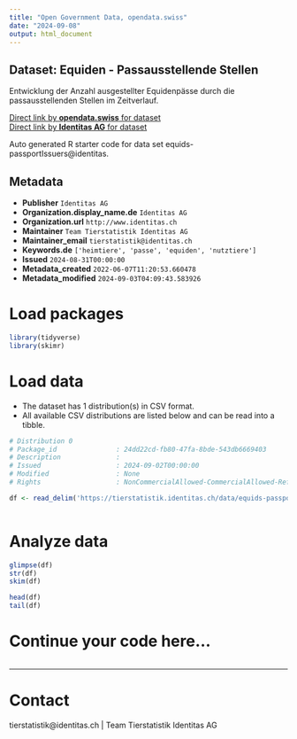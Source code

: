 ```yaml
---
title: "Open Government Data, opendata.swiss"
date: "2024-09-08"
output: html_document
---
```


## Dataset: Equiden - Passausstellende Stellen

Entwicklung der Anzahl ausgestellter Equidenpässe durch die passausstellenden Stellen im Zeitverlauf.

[Direct link by **opendata.swiss** for dataset](https://opendata.swiss/de/dataset/equiden-passausstellende-stellen)<br>
[Direct link by **Identitas AG** for dataset](https://tierstatistik.identitas.ch/)

Auto generated R starter code for data set equids-passportIssuers@identitas.

## Metadata

- **Publisher** `Identitas AG`
- **Organization.display_name.de** `Identitas AG`
- **Organization.url** `http://www.identitas.ch`
- **Maintainer** `Team Tierstatistik Identitas AG`
- **Maintainer_email** `tierstatistik@identitas.ch`
- **Keywords.de** `['heimtiere', 'passe', 'equiden', 'nutztiere']`
- **Issued** `2024-08-31T00:00:00`
- **Metadata_created** `2022-06-07T11:20:53.660478`
- **Metadata_modified** `2024-09-03T04:09:43.583926`


# Load packages

```r

library(tidyverse)
library(skimr)

```

# Load data

-   The dataset has 1 distribution(s) in CSV format.
-   All available CSV distributions are listed below and can be read into a tibble.

```r

# Distribution 0
# Package_id               : 24dd22cd-fb80-47fa-8bde-543db6669403
# Description              : 
# Issued                   : 2024-09-02T00:00:00
# Modified                 : None
# Rights                   : NonCommercialAllowed-CommercialAllowed-ReferenceRequired

df <- read_delim('https://tierstatistik.identitas.ch/data/equids-passportIssuers.csv')



```

# Analyze data

```r

glimpse(df)
str(df)
skim(df)

head(df)
tail(df)

```

# Continue your code here...

```r

```

------------------------------------------------------------------------

# Contact

tierstatistik@identitas.ch | Team Tierstatistik Identitas AG
